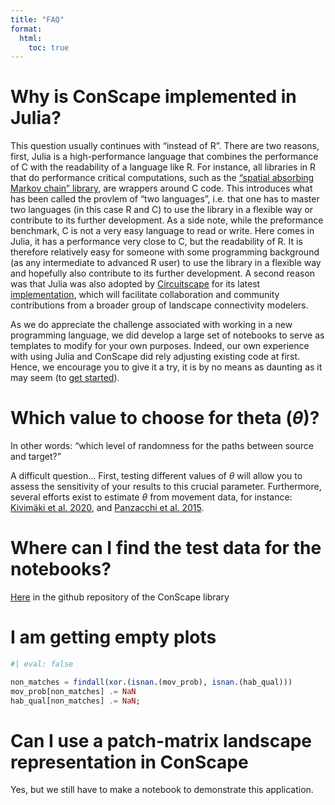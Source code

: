 ```yaml
---
title: "FAQ"
format:
  html:
    toc: true
---
```


# Why is ConScape implemented in Julia?

This question usually continues with "instead of R". There are two reasons, first, Julia is a high-performance language that combines the performance of C with the readability of a language like R. For instance, all libraries in R that do performance critical computations, such as the ["spatial absorbing Markov chain" library](https://cran.r-project.org/web/packages/samc/index.html), are wrappers around C code. This introduces what has been called the provlem of "two languages", i.e. that one has to master two languages (in this case R and C) to use the library in a flexible way or contribute to its further development. As a side note, while the preformance benchmark, C is not a very easy language to read or write. Here comes in Julia, it has a performance very close to C, but the readability of R. It is therefore relatively easy for someone with some programming background (as any intermediate to advanced R user) to use the library in a flexible way and hopefully also contribute to its further development. A second reason was that Julia was also adopted by [Circuitscape](https://circuitscape.org/) for its latest [implementation](https://docs.circuitscape.org/Circuitscape.jl), which will facilitate collaboration and community contributions from a broader group of landscape connectivity modelers. 

As we do appreciate the challenge associated with working in a new programming language, we did develop a large set of notebooks to serve as templates to modify for your own purposes. Indeed, our own experience with using Julia and ConScape did rely adjusting existing code at first. Hence, we encourage you to give it a try, it is by no means as daunting as it may seem (to [get started](/home/quick_start/)). 

# Which value to choose for theta ($\theta$)?

In other words: "which level of randomness for the paths between source and target?"

A difficult question... First, testing different values of $\theta$ will allow you to assess the sensitivity of your results to this crucial parameter. Furthermore, several efforts exist to estimate $\theta$ from movement data, for instance: [Kivimäki et al. 2020](https://academic.oup.com/comnet/article-abstract/8/4/cnaa024/5989563), and [Panzacchi et al. 2015](https://besjournals.onlinelibrary.wiley.com/doi/10.1111/1365-2656.12386).

# Where can I find the test data for the notebooks?

[Here](https://github.com/ConScape/ConScape.jl/tree/main/data) in the github repository of the ConScape library

# I am getting empty plots

```julia
#| eval: false

non_matches = findall(xor.(isnan.(mov_prob), isnan.(hab_qual)))
mov_prob[non_matches] .= NaN
hab_qual[non_matches] .= NaN;
```

# Can I use a patch-matrix landscape representation in ConScape

Yes, but we still have to make a notebook to demonstrate this application.


